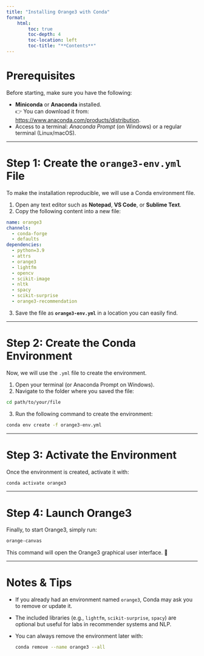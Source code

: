```yaml
---
title: "Installing Orange3 with Conda"
format:
    html:
        toc: true
        toc-depth: 4
        toc-location: left
        toc-title: "**Contents**"
---
```


# Prerequisites

Before starting, make sure you have the following:

- **Miniconda** or **Anaconda** installed.  
  👉 You can download it from: [https://www.anaconda.com/products/distribution](https://www.anaconda.com/products/distribution).
- Access to a terminal: *Anaconda Prompt* (on Windows) or a regular terminal (Linux/macOS).

---

# Step 1: Create the `orange3-env.yml` File

To make the installation reproducible, we will use a Conda environment file.  

1. Open any text editor such as **Notepad**, **VS Code**, or **Sublime Text**.  
2. Copy the following content into a new file:

```yaml
name: orange3
channels:
  - conda-forge
  - defaults
dependencies:
  - python=3.9
  - attrs
  - orange3
  - lightfm
  - opencv
  - scikit-image
  - nltk
  - spacy
  - scikit-surprise
  - orange3-recommendation
```

3. Save the file as **`orange3-env.yml`** in a location you can easily find.

---

# Step 2: Create the Conda Environment

Now, we will use the `.yml` file to create the environment.

1. Open your terminal (or Anaconda Prompt on Windows).  
2. Navigate to the folder where you saved the file:

```bash
cd path/to/your/file
```

3. Run the following command to create the environment:

```bash
conda env create -f orange3-env.yml
```

---

# Step 3: Activate the Environment

Once the environment is created, activate it with:

```bash
conda activate orange3
```

---

# Step 4: Launch Orange3

Finally, to start Orange3, simply run:

```bash
orange-canvas
```

This command will open the Orange3 graphical user interface. 🎉

---

# Notes & Tips

- If you already had an environment named `orange3`, Conda may ask you to remove or update it.  
- The included libraries (e.g., `lightfm`, `scikit-surprise`, `spacy`) are optional but useful for labs in recommender systems and NLP.  
- You can always remove the environment later with:
  ```bash
  conda remove --name orange3 --all
  ```